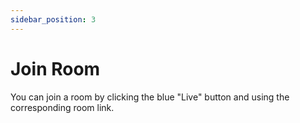 ```yaml
---
sidebar_position: 3
---
```


# Join Room

You can join a room by clicking the blue "Live" button and using the corresponding room link.
